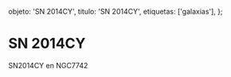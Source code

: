 
  objeto: 'SN 2014CY',
  titulo: 'SN 2014CY',
  etiquetas: ['galaxias'],
};

# SN 2014CY

<Imagen
  src="registro/sn2014-cy_20141018_1_sn2014cy_20141018_gjcb1.jpg"
  fecha="20141018"
/>

SN2014CY en NGC7742